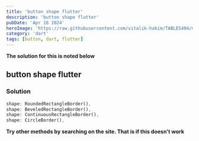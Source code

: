 ```yaml
---
title: 'button shape flutter'
description: 'button shape flutter'
pubDate: 'Apr 16 2024'
heroImage: 'https://raw.githubusercontent.com/vitalik-hakim/TABLES404/main/error_b/dart.png'
category: 'dart'
tags: [button, dart, flutter]
---
```


**The solution for this is noted below**

## button shape flutter

### Solution

```dart
shape: RoundedRectangleBorder(),
shape: BeveledRectangleBorder(),
shape: ContinuousRectangleBorder(),
shape: CircleBorder(),
```

**Try other methods by searching on the site. That is if this doesn't work**
